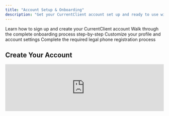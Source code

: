 ```yaml
---
title: "Account Setup & Onboarding"
description: "Get your CurrentClient account set up and ready to use with these essential onboarding videos"
---
```


<CardGroup cols={2}>
  <Card title="Create Your Account" icon="user-plus">
    Learn how to sign up and create your CurrentClient account
  </Card>
  <Card title="Complete Onboarding" icon="rocket">
    Walk through the complete onboarding process step-by-step
  </Card>
  <Card title="Update Your Profile" icon="user-gear">
    Customize your profile and account settings
  </Card>
  <Card title="Legal Phone Registration" icon="phone-office">
    Complete the required legal phone registration process
  </Card>
</CardGroup>

## Create Your Account

<iframe 
  src="https://www.loom.com/embed/f394f37c0a3e4cd0b76440161f33d0a3" 
  width="100%" 
  height={400}
  frameBorder={0} 
  allowFullScreen
/>

**Duration:** 2 minutes

Get started with CurrentClient by creating your new account. This quick tutorial walks you through the sign-up process and initial account setup.

<Info>
  Make sure you have your business email and phone number ready before starting the registration process.
</Info>

---

## Complete Account Onboarding

<iframe 
  src="https://www.loom.com/embed/3edf4d2e60b14f5cb4b1488ef887ce9a" 
  width="100%" 
  height={400}
  frameBorder={0} 
  allowFullScreen
/>

**Duration:** 6 minutes

Complete the full onboarding process to get your CurrentClient account ready for productive use. This comprehensive guide covers all the essential setup steps.

<Accordion title="What you'll learn">
  - Initial account configuration
  - Setting up your business information
  - Configuring basic preferences
  - Understanding the dashboard layout
</Accordion>

---

## Update Your Profile

<iframe 
  src="https://www.loom.com/embed/354b5689ea05427baf91e562e1647d99" 
  width="100%" 
  height={400}
  frameBorder={0} 
  allowFullScreen
/>

**Duration:** 1 minute

Personalize your CurrentClient experience by updating your profile information, including your name, photo, and business details.

---

## Legal Phone Registration

<iframe 
  src="https://www.loom.com/embed/1cc5524386494da1a82d818623c47cb3" 
  width="100%" 
  height={400}
  frameBorder={0} 
  allowFullScreen
/>

**Duration:** 3 minutes

Complete the required legal phone registration to enable calling and texting features in your CurrentClient account.

<Warning>
  Phone registration is required by law for business communications. Make sure to complete this step to avoid any service interruptions.
</Warning>

## Additional Setup Videos

<CardGroup cols={2}>
  <Card title="Setup A2P 10DLC" icon="shield-check">
    **Duration:** 2 minutes
    <iframe 
      src="https://www.loom.com/embed/d257c8eb36704a3d8dca3ce30471c78f" 
      width="100%" 
      height={200}
      frameBorder={0} 
      allowFullScreen
    />
  </Card>
  <Card title="Setup Call Flow" icon="phone-arrow-up-right">
    **Duration:** 3 minutes
    <iframe 
      src="https://www.loom.com/embed/786f061bbef1440599a3675f7db80729" 
      width="100%" 
      height={200}
      frameBorder={0} 
      allowFullScreen
    />
  </Card>
  <Card title="Setup Auto Replies" icon="message-smile">
    **Duration:** 2 minutes
    <iframe 
      src="https://www.loom.com/embed/b8fc0c78681442a3a27e3617afbc6ec7" 
      width="100%" 
      height={200}
      frameBorder={0} 
      allowFullScreen
    />
  </Card>
  <Card title="Setup Voicemail" icon="voicemail">
    **Duration:** 1 minute
    <iframe 
      src="https://www.loom.com/embed/82433f474b9a4c11aea5f3314aacf0be" 
      width="100%" 
      height={200}
      frameBorder={0} 
      allowFullScreen
    />
  </Card>
</CardGroup>

<Tip>
  **Next Steps:** Once your account is set up, check out our [Contact Management](/videos/contacts/contact-basics) tutorials to start adding and organizing your contacts.
</Tip>